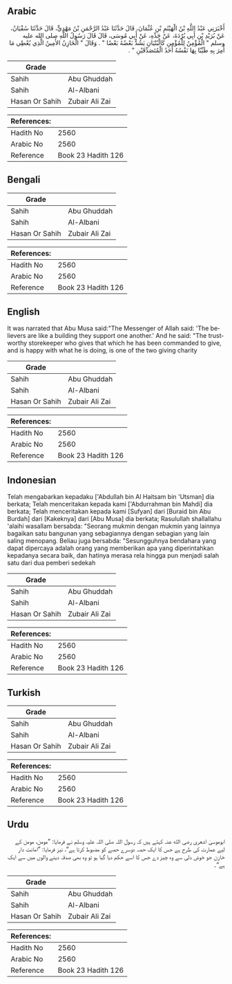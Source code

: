## Arabic


<div dir="rtl" lang="ar" style={{fontSize:'larger',backgroundColor:'#f8f9fa',padding:20}}>
أَخْبَرَنِي عَبْدُ اللَّهِ بْنُ الْهَيْثَمِ بْنِ عُثْمَانَ، قَالَ حَدَّثَنَا عَبْدُ الرَّحْمَنِ بْنُ مَهْدِيٍّ، قَالَ حَدَّثَنَا سُفْيَانُ، عَنْ بُرَيْدِ بْنِ أَبِي بُرْدَةَ، عَنْ جَدِّهِ، عَنْ أَبِي مُوسَى، قَالَ قَالَ رَسُولُ اللَّهِ صلى الله عليه وسلم ‏"‏ الْمُؤْمِنُ لِلْمُؤْمِنِ كَالْبُنْيَانِ يَشُدُّ بَعْضُهُ بَعْضًا ‏"‏ ‏.‏ وَقَالَ ‏"‏ الْخَازِنُ الأَمِينُ الَّذِي يُعْطِي مَا أُمِرَ بِهِ طَيِّبًا بِهَا نَفْسُهُ أَحَدُ الْمُتَصَدِّقَيْنِ ‏"‏ ‏.‏
</div>
<div style={{backgroundColor:'#f8f9fa',padding:20, marginBottom: 10}}><table> <thead> <tr> <th>Grade</th> <th></th> </tr> </thead> <tbody> <tr><td>Sahih</td><td>Abu Ghuddah</td></tr><tr><td>Sahih</td><td>Al-Albani</td></tr><tr><td>Hasan Or Sahih</td><td>Zubair Ali Zai</td></tr></tbody></table><table> <thead> <tr> <th>References:</th> <th></th> </tr> </thead> <tbody><tr><td>Hadith No</td><td>2560</td></tr><tr><td>Arabic No</td><td>2560</td></tr><tr><td>Reference</td><td>Book 23 Hadith 126</td></tr></tbody></table></div>

## Bengali


<div dir="ltr" lang="bn" style={{fontSize:'larger',backgroundColor:'#f8f9fa',padding:20}}>

</div>
<div style={{backgroundColor:'#f8f9fa',padding:20, marginBottom: 10}}><table> <thead> <tr> <th>Grade</th> <th></th> </tr> </thead> <tbody> <tr><td>Sahih</td><td>Abu Ghuddah</td></tr><tr><td>Sahih</td><td>Al-Albani</td></tr><tr><td>Hasan Or Sahih</td><td>Zubair Ali Zai</td></tr></tbody></table><table> <thead> <tr> <th>References:</th> <th></th> </tr> </thead> <tbody><tr><td>Hadith No</td><td>2560</td></tr><tr><td>Arabic No</td><td>2560</td></tr><tr><td>Reference</td><td>Book 23 Hadith 126</td></tr></tbody></table></div>

## English


<div dir="ltr" lang="en" style={{fontSize:'larger',backgroundColor:'#f8f9fa',padding:20}}>
It was narrated that Abu Musa said:"The Messenger of Allah said: 'The believers are like a building they support one another.' And he said: "The trustworthy storekeeper who gives that which he has been commanded to give, and is happy with what he is doing, is one of the two giving charity
</div>
<div style={{backgroundColor:'#f8f9fa',padding:20, marginBottom: 10}}><table> <thead> <tr> <th>Grade</th> <th></th> </tr> </thead> <tbody> <tr><td>Sahih</td><td>Abu Ghuddah</td></tr><tr><td>Sahih</td><td>Al-Albani</td></tr><tr><td>Hasan Or Sahih</td><td>Zubair Ali Zai</td></tr></tbody></table><table> <thead> <tr> <th>References:</th> <th></th> </tr> </thead> <tbody><tr><td>Hadith No</td><td>2560</td></tr><tr><td>Arabic No</td><td>2560</td></tr><tr><td>Reference</td><td>Book 23 Hadith 126</td></tr></tbody></table></div>

## Indonesian


<div dir="ltr" lang="id" style={{fontSize:'larger',backgroundColor:'#f8f9fa',padding:20}}>
Telah mengabarkan kepadaku ['Abdullah bin Al Haitsam bin 'Utsman] dia berkata; Telah menceritakan kepada kami ['Abdurrahman bin Mahdi] dia berkata; Telah menceritakan kepada kami [Sufyan] dari [Buraid bin Abu Burdah] dari [Kakeknya] dari [Abu Musa] dia berkata; Rasulullah shallallahu 'alaihi wasallam bersabda: "Seorang mukmin dengan mukmin yang lainnya bagaikan satu bangunan yang sebagiannya dengan sebagian yang lain saling menopang. Beliau juga bersabda: "Sesungguhnya bendahara yang dapat dipercaya adalah orang yang memberikan apa yang diperintahkan kepadanya secara baik, dan hatinya merasa rela hingga pun menjadi salah satu dari dua pemberi sedekah
</div>
<div style={{backgroundColor:'#f8f9fa',padding:20, marginBottom: 10}}><table> <thead> <tr> <th>Grade</th> <th></th> </tr> </thead> <tbody> <tr><td>Sahih</td><td>Abu Ghuddah</td></tr><tr><td>Sahih</td><td>Al-Albani</td></tr><tr><td>Hasan Or Sahih</td><td>Zubair Ali Zai</td></tr></tbody></table><table> <thead> <tr> <th>References:</th> <th></th> </tr> </thead> <tbody><tr><td>Hadith No</td><td>2560</td></tr><tr><td>Arabic No</td><td>2560</td></tr><tr><td>Reference</td><td>Book 23 Hadith 126</td></tr></tbody></table></div>

## Turkish


<div dir="ltr" lang="tr" style={{fontSize:'larger',backgroundColor:'#f8f9fa',padding:20}}>

</div>
<div style={{backgroundColor:'#f8f9fa',padding:20, marginBottom: 10}}><table> <thead> <tr> <th>Grade</th> <th></th> </tr> </thead> <tbody> <tr><td>Sahih</td><td>Abu Ghuddah</td></tr><tr><td>Sahih</td><td>Al-Albani</td></tr><tr><td>Hasan Or Sahih</td><td>Zubair Ali Zai</td></tr></tbody></table><table> <thead> <tr> <th>References:</th> <th></th> </tr> </thead> <tbody><tr><td>Hadith No</td><td>2560</td></tr><tr><td>Arabic No</td><td>2560</td></tr><tr><td>Reference</td><td>Book 23 Hadith 126</td></tr></tbody></table></div>

## Urdu


<div dir="rtl" lang="ur" style={{fontSize:'larger',backgroundColor:'#f8f9fa',padding:20}}>
ابوموسیٰ اشعری رضی الله عنہ کہتے ہیں کہ رسول اللہ صلی اللہ علیہ وسلم نے فرمایا: ”مومن، مومن کے لیے عمارت کی طرح ہے جس کا ایک حصہ دوسرے حصے کو مضبوط کرتا ہے“، نیز فرمایا: ”امانت دار خازن جو خوش دلی سے وہ چیز دے جس کا اسے حکم دیا گیا ہو تو وہ بھی صدقہ دینے والوں میں سے ایک ہے“۔
</div>
<div style={{backgroundColor:'#f8f9fa',padding:20, marginBottom: 10}}><table> <thead> <tr> <th>Grade</th> <th></th> </tr> </thead> <tbody> <tr><td>Sahih</td><td>Abu Ghuddah</td></tr><tr><td>Sahih</td><td>Al-Albani</td></tr><tr><td>Hasan Or Sahih</td><td>Zubair Ali Zai</td></tr></tbody></table><table> <thead> <tr> <th>References:</th> <th></th> </tr> </thead> <tbody><tr><td>Hadith No</td><td>2560</td></tr><tr><td>Arabic No</td><td>2560</td></tr><tr><td>Reference</td><td>Book 23 Hadith 126</td></tr></tbody></table></div>